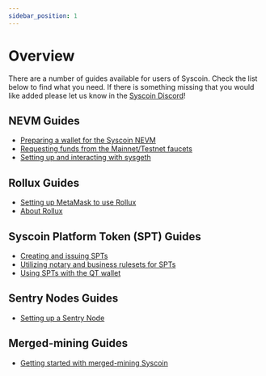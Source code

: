 ```yaml
---
sidebar_position: 1
---
```


# Overview

There are a number of guides available for users of Syscoin. Check the list below to find what you need. If there is something missing that you would like added please let us know in the [Syscoin Discord](https://discord.gg/syscoin)!



## NEVM Guides

- [Preparing a wallet for the Syscoin NEVM](/docs/guides/nevm/wallet-setup)
- [Requesting funds from the Mainnet/Testnet faucets](/docs/dev-resources/tsys)
- [Setting up and interacting with sysgeth](/docs/guides/nevm/sysgeth)

## Rollux Guides

- [Setting up MetaMask to use Rollux](/docs/guides/rollux/metamask)
- [About Rollux](/docs/tech/rollux)

## Syscoin Platform Token (SPT) Guides

- [Creating and issuing SPTs](/docs/guides/spts/create-issue-tokens)
- [Utilizing notary and business rulesets for SPTs](/docs/guides/spts/notary-business-rulesets)
- [Using SPTs with the QT wallet](/docs/guides/spts/use-tokens)

## Sentry Nodes Guides

- [Setting up a Sentry Node](/docs/guides/sentrynode_setup)

## Merged-mining Guides

- [Getting started with merged-mining Syscoin](/docs/guides/mining_setup)
